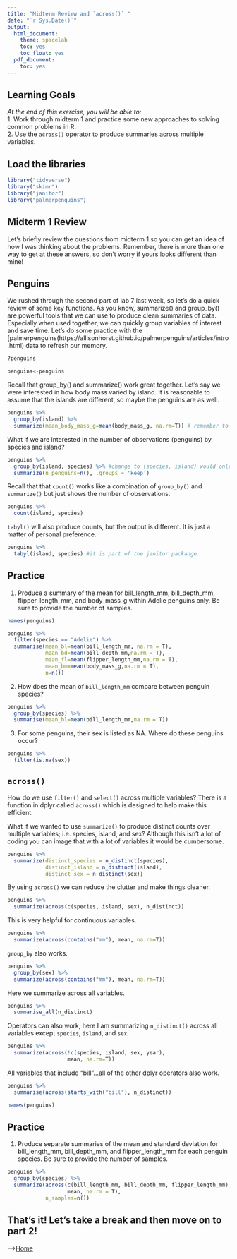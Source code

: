 ```yaml
---
title: "Midterm Review and `across()` "
date: "`r Sys.Date()`"
output:
  html_document:
    theme: spacelab
    toc: yes
    toc_float: yes
  pdf_document:
    toc: yes
---
```


## Learning Goals
*At the end of this exercise, you will be able to:*    
1. Work through midterm 1 and practice some new approaches to solving common problems in R.    
2. Use the `across()` operator to produce summaries across multiple variables. 

## Load the libraries
```r
library("tidyverse")
library("skimr")
library("janitor")
library("palmerpenguins")
```

## Midterm 1 Review
Let's briefly review the questions from midterm 1 so you can get an idea of how I was thinking about the problems. Remember, there is more than one way to get at these answers, so don't worry if yours looks different than mine!  

## Penguins
We rushed through the second part of lab 7 last week, so let's do a quick review of some key functions. As you know, summarize() and group_by() are powerful tools that we can use to produce clean summaries of data. Especially when used together, we can quickly group variables of interest and save time. Let's do some practice with the [palmerpenguins(https://allisonhorst.github.io/palmerpenguins/articles/intro.html) data to refresh our memory.

```r
?penguins
```

```r
penguins<-penguins
```

Recall that group_by() and summarize() work great together. Let's say we were interested in how body mass varied by island. It is reasonable to assume that the islands are different, so maybe the penguins are as well.
```r
penguins %>% 
  group_by(island) %>% 
  summarize(mean_body_mass_g=mean(body_mass_g, na.rm=T)) # remember to remove those NA's!
```

What if we are interested in the number of observations (penguins) by species and island?
```r
penguins %>% 
  group_by(island, species) %>% #change to (species, island) would only change the order of result
  summarize(n_penguins=n(), .groups = 'keep')
```

Recall that that `count()` works like a combination of `group_by()` and `summarize()` but just shows the number of observations.
```r
penguins %>% 
  count(island, species)
```

`tabyl()` will also produce counts, but the output is different. It is just a matter of personal preference.
```r
penguins %>% 
  tabyl(island, species) #it is part of the janitor packadge. 
```

## Practice
1. Produce a summary of the mean for bill_length_mm, bill_depth_mm, flipper_length_mm, and body_mass_g within Adelie penguins only. Be sure to provide the number of samples.
```r
names(penguins)
```

```r
penguins %>% 
  filter(species == "Adelie") %>% 
  summarise(mean_bl=mean(bill_length_mm, na.rm = T),
            mean_bd=mean(bill_depth_mm,na.rm = T),
            mean_fl=mean(flipper_length_mm,na.rm = T),
            mean_bm=mean(body_mass_g,na.rm = T),
            n=n())
```

2. How does the mean of `bill_length_mm` compare between penguin species?
```r
penguins %>% 
  group_by(species) %>% 
  summarise(mean_bl=mean(bill_length_mm,na.rm = T))
```


3. For some penguins, their sex is listed as NA. Where do these penguins occur?
```r
penguins %>% 
  filter(is.na(sex))
```

## `across()`
How do we use `filter()` and `select()` across multiple variables? There is a function in dplyr called `across()` which is designed to help make this efficient. 

What if we wanted to use `summarize()` to produce distinct counts over multiple variables; i.e. species, island, and sex? Although this isn't a lot of coding you can image that with a lot of variables it would be cumbersome.
```r
penguins %>%
  summarize(distinct_species = n_distinct(species),
            distinct_island = n_distinct(island),
            distinct_sex = n_distinct(sex))
```

By using `across()` we can reduce the clutter and make things cleaner. 
```r
penguins %>%
  summarize(across(c(species, island, sex), n_distinct))
```

This is very helpful for continuous variables.
```r
penguins %>%
  summarize(across(contains("mm"), mean, na.rm=T))
```

`group_by` also works.
```r
penguins %>%
  group_by(sex) %>% 
  summarize(across(contains("mm"), mean, na.rm=T))
```

Here we summarize across all variables.
```r
penguins %>%
  summarise_all(n_distinct)
```

Operators can also work, here I am summarizing `n_distinct()` across all variables except `species`, `island`, and `sex`.
```r
penguins %>%
  summarize(across(!c(species, island, sex, year), 
                   mean, na.rm=T))
```

All variables that include "bill"...all of the other dplyr operators also work.
```r
penguins %>%
  summarise(across(starts_with("bill"), n_distinct))
```

```r
names(penguins)
```

## Practice
1. Produce separate summaries of the mean and standard deviation for bill_length_mm, bill_depth_mm, and flipper_length_mm for each penguin species. Be sure to provide the number of samples.  
```r
penguins %>% 
  group_by(species) %>% 
  summarize(across(c(bill_length_mm, bill_depth_mm, flipper_length_mm),
                   mean, na.rm = T),
            n_samples=n())
```

## That's it! Let's take a break and then move on to part 2! 

-->[Home](https://jmledford3115.github.io/datascibiol/)  